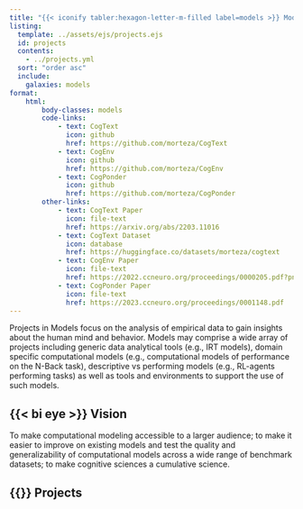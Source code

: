 ```yaml
---
title: "{{< iconify tabler:hexagon-letter-m-filled label=models >}} Models"
listing:
  template: ../assets/ejs/projects.ejs
  id: projects
  contents: 
    - ../projects.yml
  sort: "order asc"
  include:
    galaxies: models
format:
    html:
        body-classes: models
        code-links:
            - text: CogText
              icon: github
              href: https://github.com/morteza/CogText
            - text: CogEnv
              icon: github
              href: https://github.com/morteza/CogEnv
            - text: CogPonder
              icon: github
              href: https://github.com/morteza/CogPonder
        other-links:
            - text: CogText Paper
              icon: file-text
              href: https://arxiv.org/abs/2203.11016
            - text: CogText Dataset
              icon: database
              href: https://huggingface.co/datasets/morteza/cogtext
            - text: CogEnv Paper
              icon: file-text
              href: https://2022.ccneuro.org/proceedings/0000205.pdf?pn=1198
            - text: CogPonder Paper
              icon: file-text
              href: https://2023.ccneuro.org/proceedings/0001148.pdf
---
```


Projects in Models focus on the analysis of empirical data to gain insights about the human mind and behavior. Models may comprise a wide array of projects including generic data analytical tools (e.g., IRT models), domain specific computational models (e.g., computational models of performance on the N-Back task), descriptive vs performing models (e.g., RL-agents performing tasks) as well as tools and environments to support the use of such models.

## {{< bi eye >}} Vision
To make computational modeling accessible to a larger audience; to make it easier to improve on existing models and test the quality and generalizability of computational models across a wide range of benchmark datasets; to make cognitive sciences a cumulative science.

## {{<bi puzzle>}} Projects

::: {#projects}
:::
